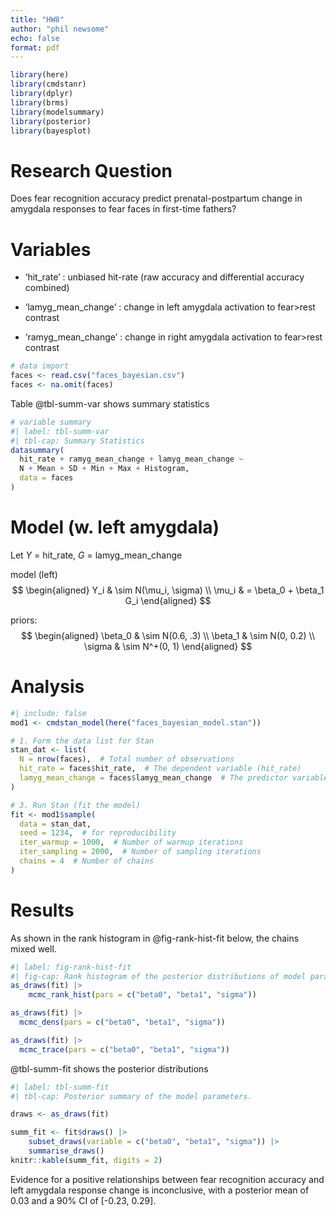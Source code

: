 ```yaml
---
title: "HW8"
author: "phil newsome"
echo: false
format: pdf
---
```


```r
library(here)
library(cmdstanr)
library(dplyr)
library(brms)
library(modelsummary)
library(posterior)
library(bayesplot)
```

# Research Question

Does fear recognition accuracy predict prenatal-postpartum change in amygdala responses to fear faces in first-time fathers?

# Variables

-   'hit_rate' : unbiased hit-rate (raw accuracy and differential accuracy combined)

-   'lamyg_mean_change' : change in left amygdala activation to fear\>rest contrast

-   'ramyg_mean_change' : change in right amygdala activation to fear\>rest contrast

```r
# data import
faces <- read.csv("faces_bayesian.csv")
faces <- na.omit(faces)

```

Table \@tbl-summ-var shows summary statistics

```r
# variable summary 
#| label: tbl-summ-var
#| tbl-cap: Summary Statistics 
datasummary(
  hit_rate + ramyg_mean_change + lamyg_mean_change ~ 
  N + Mean + SD + Min + Max + Histogram,
  data = faces
)

```

# Model (w. left amygdala)

Let $Y$ = hit_rate, $G$ = lamyg_mean_change

model (left) $$
\begin{aligned}
    Y_i & \sim N(\mu_i, \sigma) \\
    \mu_i & = \beta_0 + \beta_1 G_i
\end{aligned}
$$

priors: $$
\begin{aligned}
    \beta_0 & \sim N(0.6, .3) \\
    \beta_1 & \sim N(0, 0.2) \\
    \sigma & \sim N^+(0, 1)
\end{aligned}
$$

# Analysis

```r
#| include: false
mod1 <- cmdstan_model(here("faces_bayesian_model.stan"))

# 1. Form the data list for Stan
stan_dat <- list(
  N = nrow(faces),  # Total number of observations
  hit_rate = faces$hit_rate,  # The dependent variable (hit_rate)
  lamyg_mean_change = faces$lamyg_mean_change  # The predictor variable (lamyg_mean_change)
)

# 3. Run Stan (fit the model)
fit <- mod1$sample(
  data = stan_dat,
  seed = 1234,  # for reproducibility
  iter_warmup = 1000,  # Number of warmup iterations
  iter_sampling = 2000,  # Number of sampling iterations
  chains = 4  # Number of chains
)

```

# Results

As shown in the rank histogram in \@fig-rank-hist-fit below, the chains mixed well.

```r
#| label: fig-rank-hist-fit
#| fig-cap: Rank histogram of the posterior distributions of model parameters.
as_draws(fit) |>
    mcmc_rank_hist(pars = c("beta0", "beta1", "sigma"))
```

```r
as_draws(fit) |>
  mcmc_dens(pars = c("beta0", "beta1", "sigma"))

```

```r
as_draws(fit) |>
  mcmc_trace(pars = c("beta0", "beta1", "sigma"))

```

\@tbl-summ-fit shows the posterior distributions

```r
#| label: tbl-summ-fit
#| tbl-cap: Posterior summary of the model parameters.

draws <- as_draws(fit)

summ_fit <- fit$draws() |>
    subset_draws(variable = c("beta0", "beta1", "sigma")) |>
    summarise_draws()
knitr::kable(summ_fit, digits = 2)
```

Evidence for a positive relationships between fear recognition accuracy and left amygdala response change is inconclusive, with a posterior mean of 0.03 and a 90% CI of \[-0.23, 0.29\].
